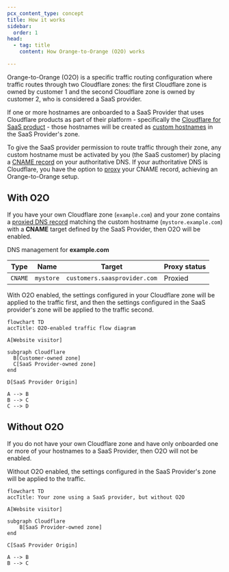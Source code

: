 ```yaml
---
pcx_content_type: concept
title: How it works
sidebar:
  order: 1
head:
  - tag: title
    content: How Orange-to-Orange (O2O) works

---
```



Orange-to-Orange (O2O) is a specific traffic routing configuration where traffic routes through two Cloudflare zones: the first Cloudflare zone is owned by customer 1 and the second Cloudflare zone is owned by customer 2, who is considered a SaaS provider.

If one or more hostnames are onboarded to a SaaS Provider that uses Cloudflare products as part of their platform - specifically the [Cloudflare for SaaS product](/cloudflare-for-platforms/cloudflare-for-saas/) - those hostnames will be created as [custom hostnames](/cloudflare-for-platforms/cloudflare-for-saas/domain-support/) in the SaaS Provider's zone.

To give the SaaS provider permission to route traffic through their zone, any custom hostname must be activated by you (the SaaS customer) by placing a [CNAME record](/cloudflare-for-platforms/cloudflare-for-saas/start/getting-started/#3-have-customer-create-cname-record) on your authoritative DNS. If your authoritative DNS is Cloudflare, you have the option to [proxy](/fundamentals/concepts/how-cloudflare-works/#application-services) your CNAME record, achieving an Orange-to-Orange setup.


## With O2O

If you have your own Cloudflare zone (`example.com`) and your zone contains a [proxied DNS record](/dns/manage-dns-records/reference/proxied-dns-records/) matching the custom hostname (`mystore.example.com`) with a **CNAME** target defined by the SaaS Provider, then O2O will be enabled.

<Example>

DNS management for **example.com**

| **Type** | **Name**     | **Target**                  | **Proxy status** |
| -------- | ------------ | --------------------------------- | ---------------- |
| `CNAME`  | `mystore`    | `customers.saasprovider.com` | Proxied          |

</Example>

With O2O enabled, the settings configured in your Cloudflare zone will be applied to the traffic first, and then the settings configured in the SaaS provider's zone will be applied to the traffic second.

```mermaid
flowchart TD
accTitle: O2O-enabled traffic flow diagram

A[Website visitor]

subgraph Cloudflare
  B[Customer-owned zone]
  C[SaaS Provider-owned zone]
end

D[SaaS Provider Origin]

A --> B
B --> C
C --> D
```
## Without O2O

If you do not have your own Cloudflare zone and have only onboarded one or more of your hostnames to a SaaS Provider, then O2O will not be enabled.

Without O2O enabled, the settings configured in the SaaS Provider's zone will be applied to the traffic.

```mermaid
flowchart TD
accTitle: Your zone using a SaaS provider, but without O2O

A[Website visitor]

subgraph Cloudflare
    B[SaaS Provider-owned zone]
end

C[SaaS Provider Origin]

A --> B
B --> C
```
